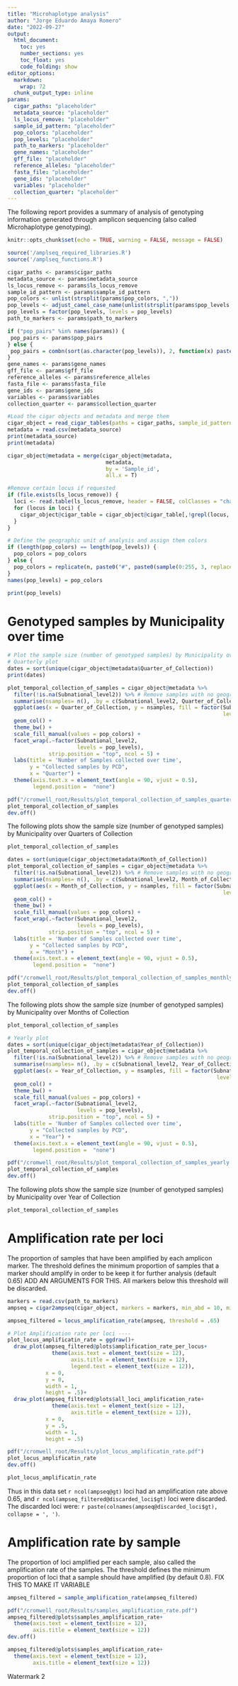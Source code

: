 ```yaml
---
title: "Microhaplotype analysis"
author: "Jorge Eduardo Amaya Romero"
date: "2022-09-27"
output:
  html_document:
    toc: yes
    number_sections: yes
    toc_float: yes
    code_folding: show
editor_options:
  markdown:
    wrap: 72
  chunk_output_type: inline
params:
  cigar_paths: "placeholder"
  metadata_source: "placeholder"
  ls_locus_remove: "placeholder"
  sample_id_pattern: "placeholder"
  pop_colors: "placeholder"
  pop_levels: "placeholder"
  path_to_markers: "placeholder"
  gene_names: "placeholder"
  gff_file: "placeholder"
  reference_alleles: "placeholder"
  fasta_file: "placeholder"
  gene_ids: "placeholder"
  variables: "placeholder"
  collection_quarter: "placeholder"
---
```


The following report provides a summary of analysis of genotyping information generated through amplicon sequencing (also called Microhaplotype genotyping).

```r
knitr::opts_chunk$set(echo = TRUE, warning = FALSE, message = FALSE)
```

```r
source('/amplseq_required_libraries.R')
source('/amplseq_functions.R')

cigar_paths <- params$cigar_paths
metadata_source <- params$metadata_source
ls_locus_remove <- params$ls_locus_remove
sample_id_pattern <- params$sample_id_pattern
pop_colors <- unlist(strsplit(params$pop_colors, ","))
pop_levels <- adjust_camel_case_name(unlist(strsplit(params$pop_levels, ",")))
pop_levels = factor(pop_levels, levels = pop_levels)
path_to_markers <- params$path_to_markers

if ("pop_pairs" %in% names(params)) {
 pop_pairs <- params$pop_pairs
} else {
 pop_pairs = combn(sort(as.character(pop_levels)), 2, function(x) paste(x, collapse = "-"))
}
gene_names <- params$gene_names
gff_file <- params$gff_file
reference_alleles <- params$reference_alleles
fasta_file <- params$fasta_file
gene_ids <- params$gene_ids
variables <- params$variables
collection_quarter <- params$collection_quarter
```

```r
#Load the cigar objects and metadata and merge them
cigar_object = read_cigar_tables(paths = cigar_paths, sample_id_pattern = sample_id_pattern)
metadata = read.csv(metadata_source)
print(metadata_source)
print(metadata)

cigar_object@metadata = merge(cigar_object@metadata,
                               metadata,
                               by = 'Sample_id',
                               all.x = T)

#Remove certain locus if requested
if (file.exists(ls_locus_remove)) {
  loci <- read.table(ls_locus_remove, header = FALSE, colClasses = "character", stringsAsFactors = FALSE)$V1
  for (locus in loci) {
    cigar_object@cigar_table = cigar_object@cigar_table[,!grepl(locus, colnames(cigar_object@cigar_table))]
  }
}

# Define the geographic unit of analysis and assign them colors
if (length(pop_colors) == length(pop_levels)) {
  pop_colors = pop_colors
} else {
  pop_colors = replicate(n, paste0("#", paste0(sample(0:255, 3, replace = TRUE), collapse = "")))
}
names(pop_levels) = pop_colors

print(pop_levels)
```

# Genotyped samples by Municipality over time
```r
# Plot the sample size (number of genotyped samples) by Municipality over time.
# Quarterly plot
dates = sort(unique(cigar_object@metadata$Quarter_of_Collection))
print(dates)

plot_temporal_collection_of_samples = cigar_object@metadata %>%
  filter(!is.na(Subnational_level2)) %>% # Remove samples with no geographic information (Controls)
  summarise(nsamples= n(), .by = c(Subnational_level2, Quarter_of_Collection)) %>%
  ggplot(aes(x = Quarter_of_Collection, y = nsamples, fill = factor(Subnational_level2,
                                                                    levels = pop_levels))) +
  geom_col() +
  theme_bw() +
  scale_fill_manual(values = pop_colors) +
  facet_wrap(.~factor(Subnational_level2,
                      levels = pop_levels),
             strip.position = "top", ncol = 5) +
  labs(title = 'Number of Samples collected over time',
       y = "Collected samples by PCD",
       x = "Quarter") +
  theme(axis.text.x = element_text(angle = 90, vjust = 0.5),
        legend.position =  "none")

pdf("/cromwell_root/Results/plot_temporal_collection_of_samples_quarterly.pdf", width = 14)
plot_temporal_collection_of_samples
dev.off()

```

The following plots show the sample size (number of genotyped samples) by Municipality over Quarters of Collection
```r
plot_temporal_collection_of_samples
```

```r
dates = sort(unique(cigar_object@metadata$Month_of_Collection))
plot_temporal_collection_of_samples = cigar_object@metadata %>%
  filter(!is.na(Subnational_level2)) %>% # Remove samples with no geographic information (Controls)
  summarise(nsamples= n(), .by = c(Subnational_level2, Month_of_Collection)) %>%
  ggplot(aes(x = Month_of_Collection, y = nsamples, fill = factor(Subnational_level2,
                                                                    levels = pop_levels))) +
  geom_col() +
  theme_bw() +
  scale_fill_manual(values = pop_colors) +
  facet_wrap(.~factor(Subnational_level2,
                      levels = pop_levels),
             strip.position = "top", ncol = 5) +
  labs(title = 'Number of Samples collected over time',
       y = "Collected samples by PCD",
       x = "Month") +
  theme(axis.text.x = element_text(angle = 90, vjust = 0.5),
        legend.position =  "none")

pdf("/cromwell_root/Results/plot_temporal_collection_of_samples_monthly.pdf", width = 14)
plot_temporal_collection_of_samples
dev.off()
```

The following plots show the sample size (number of genotyped samples) by Municipality over Months of Collection
```r
plot_temporal_collection_of_samples
```

```r
# Yearly plot
dates = sort(unique(cigar_object@metadata$Year_of_Collection))
plot_temporal_collection_of_samples = cigar_object@metadata %>%
  filter(!is.na(Subnational_level2)) %>% # Remove samples with no geographic information (Controls)
  summarise(nsamples= n(), .by = c(Subnational_level2, Year_of_Collection)) %>%
  ggplot(aes(x = Year_of_Collection, y = nsamples, fill = factor(Subnational_level2,
                                                                  levels = pop_levels))) +
  geom_col() +
  theme_bw() +
  scale_fill_manual(values = pop_colors) +
  facet_wrap(.~factor(Subnational_level2,
                      levels = pop_levels),
             strip.position = "top", ncol = 5) +
  labs(title = 'Number of Samples collected over time',
       y = "Collected samples by PCD",
       x = "Year") +
  theme(axis.text.x = element_text(angle = 90, vjust = 0.5),
        legend.position =  "none")

pdf("/cromwell_root/Results/plot_temporal_collection_of_samples_yearly.pdf", width = 14)
plot_temporal_collection_of_samples
dev.off()
```

The following plots show the sample size (number of genotyped samples) by Municipality over Year of Collection
```r
plot_temporal_collection_of_samples
```

# Amplification rate per loci

The proportion of samples that have been amplified by each amplicon marker. The threshold defines the minimum proportion of samples that a marker should amplify in order to be keep it for further analysis (default 0.65) ADD AN ARGUMENTS FOR THIS. All markers below this threshold will be discarded.

```r
markers = read.csv(path_to_markers)
ampseq = cigar2ampseq(cigar_object, markers = markers, min_abd = 10, min_ratio = .1, remove_controls = T)

ampseq_filtered = locus_amplification_rate(ampseq, threshold = .65)

# Plot Amplification rate per loci ----
plot_locus_amplificatin_rate = ggdraw()+
  draw_plot(ampseq_filtered@plots$amplification_rate_per_locus+
              theme(axis.text = element_text(size = 12),
                    axis.title = element_text(size = 12),
                    legend.text = element_text(size = 12)),
            x = 0,
            y = 0,
            width = 1,
            height = .5)+
  draw_plot(ampseq_filtered@plots$all_loci_amplification_rate+
              theme(axis.text = element_text(size = 12),
                    axis.title = element_text(size = 12)),
            x = 0,
            y = .5,
            width = 1,
            height = .5)

pdf("/cromwell_root/Results/plot_locus_amplificatin_rate.pdf")
plot_locus_amplificatin_rate
dev.off()
```

```r
plot_locus_amplificatin_rate
```

Thus in this data set `r ncol(ampseq@gt)` loci had an amplification rate above 0.65, and `r ncol(ampseq_filtered@discarded_loci$gt)` loci were discarded. The discarded loci were: `r paste(colnames(ampseq@discarded_loci$gt), collapse = ', ')`.

# Amplification rate by sample

The proportion of loci amplified per each sample, also called the amplification rate of the samples. The threshold defines the minimum proportion of loci that a sample should have amplified (by default 0.8). FIX THIS TO MAKE IT VARIABLE

```r
ampseq_filtered = sample_amplification_rate(ampseq_filtered)

pdf("/cromwell_root/Results/samples_amplification_rate.pdf")
ampseq_filtered@plots$samples_amplification_rate+
  theme(axis.text = element_text(size = 12),
        axis.title = element_text(size = 12))
dev.off()
```

```r
ampseq_filtered@plots$samples_amplification_rate+
  theme(axis.text = element_text(size = 12),
        axis.title = element_text(size = 12))
```

Watermark 2
